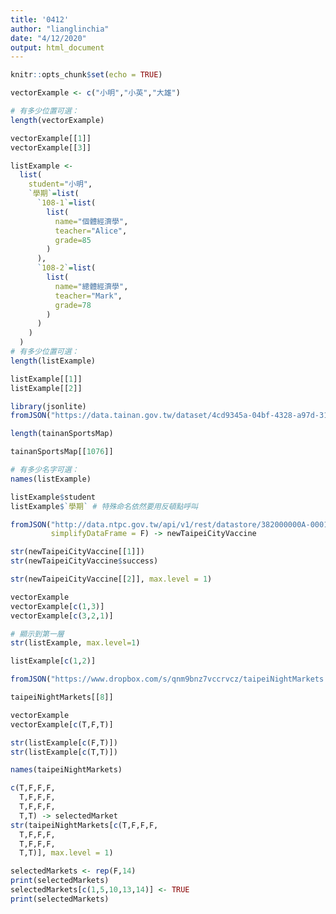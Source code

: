 ```yaml
---
title: '0412'
author: "lianglinchia"
date: "4/12/2020"
output: html_document
---
```


```r
knitr::opts_chunk$set(echo = TRUE)
```
```r
vectorExample <- c("小明","小英","大雄")

# 有多少位置可選：
length(vectorExample)
```
```r
vectorExample[[1]]
vectorExample[[3]]
```
```r
listExample <- 
  list(
    student="小明",
    `學期`=list(
      `108-1`=list(
        list(
          name="個體經濟學",
          teacher="Alice",
          grade=85
        )
      ),
      `108-2`=list(
        list(
          name="總體經濟學",
          teacher="Mark",
          grade=78
        )
      )
    )
  )
# 有多少位置可選：
length(listExample)
```
```r
listExample[[1]]
listExample[[2]]
```
```r
library(jsonlite)
fromJSON("https://data.tainan.gov.tw/dataset/4cd9345a-04bf-4328-a97d-314ff78b4763/resource/afc025fc-1ef4-447c-b785-a680391d0ca1/download/tnsport2.json", simplifyDataFrame = F) -> tainanSportsMap

length(tainanSportsMap)
```
```r
tainanSportsMap[[1076]]
```
```r
# 有多少名字可選：
names(listExample)
```
```r
listExample$student
listExample$`學期` # 特殊命名依然要用反頓點呼叫
```
```r
fromJSON("http://data.ntpc.gov.tw/api/v1/rest/datastore/382000000A-000157-002",
         simplifyDataFrame = F) -> newTaipeiCityVaccine
```
```r
str(newTaipeiCityVaccine[[1]])
str(newTaipeiCityVaccine$success)
```
```r
str(newTaipeiCityVaccine[[2]], max.level = 1)
```
```r
vectorExample
vectorExample[c(1,3)]
vectorExample[c(3,2,1)]
```
```r
# 顯示到第一層
str(listExample, max.level=1)

listExample[c(1,2)]
```
```r
fromJSON("https://www.dropbox.com/s/qnm9bnz7vccrvcz/taipeiNightMarkets.json?dl=1", simplifyDataFrame = F) -> taipeiNightMarkets
```
```r
taipeiNightMarkets[[8]]
```
```r
vectorExample
vectorExample[c(T,F,T)]
```

```r
str(listExample[c(F,T)])
str(listExample[c(T,T)])
```
```r
names(taipeiNightMarkets)
```
```r
c(T,F,F,F,
  T,F,F,F,
  T,F,F,F,
  T,T) -> selectedMarket
str(taipeiNightMarkets[c(T,F,F,F,
  T,F,F,F,
  T,F,F,F,
  T,T)], max.level = 1)
```
```r
selectedMarkets <- rep(F,14)
print(selectedMarkets)
selectedMarkets[c(1,5,10,13,14)] <- TRUE
print(selectedMarkets)
```

